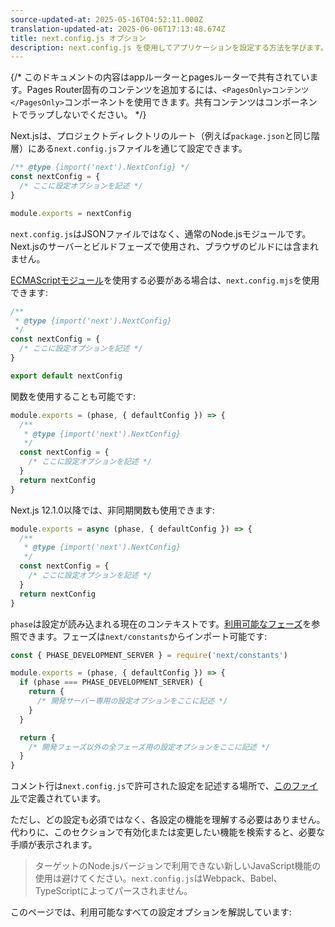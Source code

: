```yaml
---
source-updated-at: 2025-05-16T04:52:11.000Z
translation-updated-at: 2025-06-06T17:13:48.674Z
title: next.config.js オプション
description: next.config.js を使用してアプリケーションを設定する方法を学びます。
---
```


{/* このドキュメントの内容はappルーターとpagesルーターで共有されています。Pages Router固有のコンテンツを追加するには、`<PagesOnly>コンテンツ</PagesOnly>`コンポーネントを使用できます。共有コンテンツはコンポーネントでラップしないでください。 */}

Next.jsは、プロジェクトディレクトリのルート（例えば`package.json`と同じ階層）にある`next.config.js`ファイルを通じて設定できます。

```js filename="next.config.js"
/** @type {import('next').NextConfig} */
const nextConfig = {
  /* ここに設定オプションを記述 */
}

module.exports = nextConfig
```

`next.config.js`はJSONファイルではなく、通常のNode.jsモジュールです。Next.jsのサーバーとビルドフェーズで使用され、ブラウザのビルドには含まれません。

[ECMAScriptモジュール](https://nodejs.org/api/esm.html)を使用する必要がある場合は、`next.config.mjs`を使用できます:

```js filename="next.config.mjs"
/**
 * @type {import('next').NextConfig}
 */
const nextConfig = {
  /* ここに設定オプションを記述 */
}

export default nextConfig
```

関数を使用することも可能です:

```js filename="next.config.mjs"
module.exports = (phase, { defaultConfig }) => {
  /**
   * @type {import('next').NextConfig}
   */
  const nextConfig = {
    /* ここに設定オプションを記述 */
  }
  return nextConfig
}
```

Next.js 12.1.0以降では、非同期関数も使用できます:

```js filename="next.config.js"
module.exports = async (phase, { defaultConfig }) => {
  /**
   * @type {import('next').NextConfig}
   */
  const nextConfig = {
    /* ここに設定オプションを記述 */
  }
  return nextConfig
}
```

`phase`は設定が読み込まれる現在のコンテキストです。[利用可能なフェーズ](https://github.com/vercel/next.js/blob/5e6b008b561caf2710ab7be63320a3d549474a5b/packages/next/shared/lib/constants.ts#L19-L23)を参照できます。フェーズは`next/constants`からインポート可能です:

```js
const { PHASE_DEVELOPMENT_SERVER } = require('next/constants')

module.exports = (phase, { defaultConfig }) => {
  if (phase === PHASE_DEVELOPMENT_SERVER) {
    return {
      /* 開発サーバー専用の設定オプションをここに記述 */
    }
  }

  return {
    /* 開発フェーズ以外の全フェーズ用の設定オプションをここに記述 */
  }
}
```

コメント行は`next.config.js`で許可された設定を記述する場所で、[このファイル](https://github.com/vercel/next.js/blob/canary/packages/next/src/server/config-shared.ts)で定義されています。

ただし、どの設定も必須ではなく、各設定の機能を理解する必要はありません。代わりに、このセクションで有効化または変更したい機能を検索すると、必要な手順が表示されます。

> ターゲットのNode.jsバージョンで利用できない新しいJavaScript機能の使用は避けてください。`next.config.js`はWebpack、Babel、TypeScriptによってパースされません。

このページでは、利用可能なすべての設定オプションを解説しています: